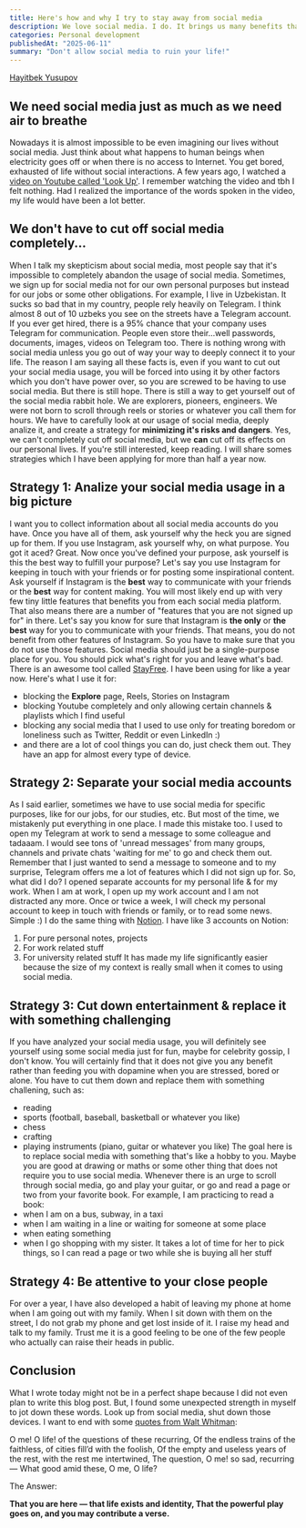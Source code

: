 ```yaml
---
title: Here's how and why I try to stay away from social media
description: We love social media. I do. It brings us many benefits that most people prior to us did not have. But social media comes in with its own trade-offs. That's why you should be or I might say, you must be careful when using it
categories: Personal development
publishedAt: "2025-06-11"
summary: "Don't allow social media to ruin your life!"
---
```


[](https://github.com/khaitbek)

[Hayitbek Yusupov](https://github.com/khaitbek)

## We need social media just as much as we need air to breathe
Nowadays it is almost impossible to be even imagining our lives without social media. Just think about what happens to human beings when electricity goes off or when there is no access to Internet. You get bored, exhausted of life without social interactions. A few years ago, I watched a [video on Youtube called 'Look Up'](https://www.youtube.com/watch?v=Z7dLU6fk9QY). I remember watching the video and tbh I felt nothing. Had I realized the importance of the words spoken in the video, my life would have been a lot better. 

## We don't have to cut off social media completely...
When I talk my skepticism about social media, most people say that it's impossible to completely abandon 
the usage of social media. Sometimes, we sign up for social media not for our own personal purposes but
instead for our jobs or some other obligations. For example, I live in Uzbekistan. It sucks so bad that in
my country, people rely heavily on Telegram. I think almost 8 out of 10 uzbeks you see on the streets have 
a Telegram account. If you ever get hired, there is a 95% chance that your company uses Telegram for 
communication. People even store their...well passwords, documents, images, videos on Telegram too. There 
is nothing wrong with social media unless you go out of way your way to deeply connect it to your life. The 
reason I am saying all these facts is, even if you want to cut out your social media usage, you will be 
forced into using it by other factors which you don't have power over, so you are screwed to be having to 
use social media. But there is still hope. There is still a way to get yourself out of the social media 
rabbit hole. We are explorers, pioneers, engineers. We were not born to scroll through reels or stories or 
whatever you call them for hours. We have to carefully look at our usage of social media, deeply analize it,
and create a strategy for **minimizing it's risks and dangers**. Yes, we can't completely cut off social media, but we **can** cut off its effects on our personal lives. If you're still interested, keep reading. I will share somes strategies which I have been applying for more than half a year now. 

## Strategy 1: Analize your social media usage in a big picture
I want you to collect information about all social media accounts do you have. Once you have all of them, ask yourself why the heck you are signed up for them. If you use Instagram, ask yourself why, on what purpose. You got it aced? Great. Now once you've defined your purpose, ask yourself is this the best way to fulfill your purpose? Let's say you use Instagram for keeping in touch with your friends or for posting some inspirational content. Ask yourself if Instagram is the **best** way to communicate with your friends or the **best** way for content making. You will most likely end up with very few tiny little features that benefits you from each social media platform. That also means there are a number of "features that you are not signed up for" in there. Let's say you know for sure that Instagram is **the only** or **the best** way for you to communicate with your friends.  That means, you do not benefit from other features of Instagram. So you have to make sure that you do not use those features. Social media should just be a single-purpose place for you. You should pick what's right for you and leave what's bad. There is an awesome tool called [StayFree](https://stayfreeapps.com/). I have been using for like a year now. Here's what I use it for:
- blocking the **Explore** page, Reels, Stories on Instagram
- blocking Youtube completely and only allowing certain channels & playlists which I find useful
- blocking any social media that I used to use only for treating boredom or loneliness such as Twitter, Reddit or even LinkedIn :)
- and there are a lot of cool things you can do, just check them out. They have an app for almost every type of device.  

## Strategy 2: Separate your social media accounts
As I said earlier, sometimes we have to use social media for specific purposes, like for our jobs, for our studies, etc. But most of the time, we mistakenly put everything in one place. I made this mistake too. I used to open my Telegram at work to send a message to some colleague and tadaaam. I would see tons of 'unread messages' from many groups, channels and private chats 'waiting for me' to go and check them out. Remember that I just wanted to send a message to someone and to my surprise, Telegram offers me a lot of features which I did not sign up for. So, what did I do? I opened separate accounts for my personal life & for my work. When I am at work, I open up my work account and I am not distracted any more. Once or twice a week, I will check my personal account to keep in touch with friends or family, or to read some news. Simple :) I do the same thing with [Notion](https://www.notion.so/). I have like 3 accounts on Notion: 
1. For pure personal notes, projects  
2. For work related stuff
3. For university related stuff
It has made my life significantly easier because the size of my context is really small when it comes to using social media. 

## Strategy 3: Cut down entertainment & replace it with something challenging
If you have analyzed your social media usage, you will definitely see yourself using some social media just for fun, maybe for celebrity gossip, I don't know. You will certainly find that it does not give you any benefit rather than feeding you with dopamine when you are stressed, bored or alone. You have to cut them down and replace them with something challening, such as:
- reading
- sports (football, baseball, basketball or whatever you like)
- chess
- crafting
- playing instruments (piano, guitar or whatever you like)
The goal here is to replace social media with something that's like a hobby to you. Maybe you are good at drawing or maths or some other thing that does not require you to use social media. Whenever there is an urge to scroll through social media, go and play your guitar, or go and read a page or two from your favorite book. For example, I am practicing to read a book:
- when I am on a bus, subway, in a taxi 
- when I am waiting in a line or waiting for someone at some place
- when eating something
- when I go shopping with my sister. It takes a lot of time for her to pick things, so I can read a page or two while she is buying all her stuff

## Strategy 4: Be attentive to your close people
For over a year, I have also developed a habit of leaving my phone at home when I am going out with my family. When I sit down with them on the street, I do not grab my phone and get lost inside of it. I raise my head and talk to my family. Trust me it is a good feeling to be one of the few people who actually can raise their heads in public. 

## Conclusion

What I wrote today might not be in a perfect shape because I did not even plan to write this blog post. But, I found some unexpected strength in myself to jot down these words. Look up from social media, shut down those devices. I want to end with some [quotes from Walt Whitman](https://www.litcharts.com/poetry/walt-whitman/o-me-o-life?utm_source=chatgpt.com):

O me! O life! of the questions of these recurring,
Of the endless trains of the faithless, of cities fill’d with the foolish,
Of the empty and useless years of the rest, with the rest me intertwined,
The question, O me! so sad, recurring — What good amid these, O me, O life?

The Answer:

**That you are here — that life exists and identity,
That the powerful play goes on, and you may contribute a verse.**